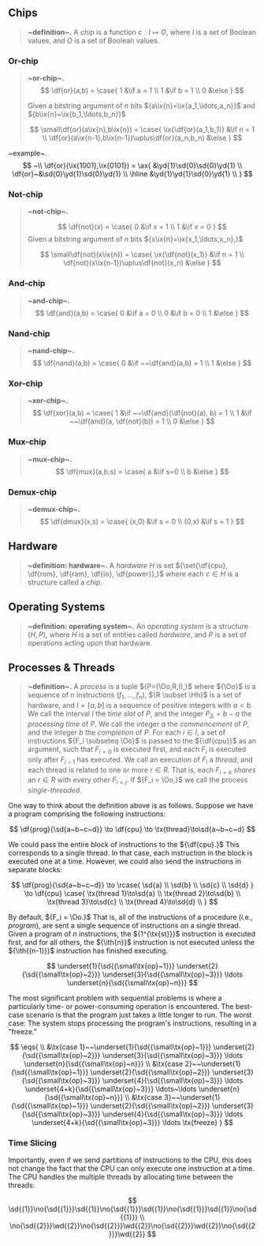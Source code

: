 
## Chips
> __~definition~.__ A _chip_ is a function ${c: I \mapsto O,}$ where ${I}$ is a set of Boolean values, and ${O}$ is a set of Boolean values.

### Or-chip
> __~or-chip~.__
> $$
> 	\df{or}(a,b) = \case{
> 		1 &\if a = 1 \\
> 		1 &\if b = 1 \\
> 		0 &\else
> 	}
> $$
> 
> Given a bitstring argument of ${n}$ bits ${a\ix{n}=\ix{a_1,\ldots,a_n}}$ and ${b\ix{n}=\ix{b_1,\ldots,b_n}}$
> 
> $$
> 	\small\df{or}(a\ix{n},b\ix{n}) = \case{
> 		\ix{\df{or}(a_1,b_1)} &\if n = 1 \\
> 		\df{or}(a\ix{n-1},b\ix{n-1})\uplus\df{or}(a_n,b_n) &\else
> 	}
> $$

~example~.
$$
	~\\
	\df{or}(\ix{1001},\ix{0101}) = \ax{
		&\yd{1}\sd{0}\sd{0}\yd{1} \\
		\df{or}~&\sd{0}\yd{1}\sd{0}\yd{1} \\ \hline
		&\yd{1}\yd{1}\sd{0}\yd{1} \\
	}
$$

### Not-chip
> __~not-chip~.__
> 
> $$
> 	\df{not}(x) = \case{
> 		0 &\if x = 1 \\
> 		1 &\if x = 0
> 	}
> $$
> Given a bitstring argument of ${n}$ bits ${x\ix{n}=\ix{x_1,\ldots,x_n},}$
> 
> $$
> 	\small\df{not}(x\ix{n}) = \case{
> 		\ix{\df{not}(x_1)} &\if n = 1 \\
> 		\df{not}(x\ix{n-1})\uplus\df{not}(x_n) &\else
> 	}
> $$

### And-chip
> __~and-chip~.__
> $$
> 	\df{and}(a,b) = \case{
> 		0 &\if a = 0 \\
> 		0 &\if b = 0 \\
> 		1 &\else
> 	}
> $$

### Nand-chip
> __~nand-chip~.__
> $$
> 	\df{nand}(a,b) = \case{
> 		0 &\if ~~\df{and}(a,b) = 1 \\
> 		1 &\else
> 	}
> $$

### Xor-chip
> __~xor-chip~.__
> $$
> 	\df{xor}(a,b) = \case{
> 		1 &\if ~~\df{and}(\df{not}(a), b) = 1 \\
> 		1 &\if ~~\df{and}(a, \df{not}(b)) = 1 \\
> 		0 &\else
> 	}
> $$

### Mux-chip
> __~mux-chip~.__
> $$
> 	\df{mux}(a,b,s) = \case{
> 		a &\if s=0 \\
> 		b &\else
> 	}
> $$

### Demux-chip
> __~demux-chip~.__
> $$
>  	\df{dmux}(x,s) = \case{
> 		(x,0) &\if s = 0 \\
> 		(0,x) &\if s = 1
>  	}
> $$


## Hardware
> __~definition: hardware~.__ A _hardware_ ${H}$ is set ${\set{\df{cpu}, \df{rom}, \df{ram}, \df{io}, \df{power}},}$ where each ${c \in H}$ is a structure called a _chip_.

## Operating Systems
> __~definition: operating system~.__ An _operating system_ is a structure ${(H,P),}$ where ${H}$ is a set of entities called _hardware_, and ${P}$ is a set of operations acting upon that hardware.

## Processes & Threads
> __~definition~.__ A _process_ is a tuple ${P=(\Oo,R,I),}$ where ${\Oo}$ is a sequence of ${n}$ instructions ${(f_1,\ldots,f_n),}$ ${R \subset \Hh}$ is a set of hardware, and ${I=[a,b]}$ is a sequence of positive integers with ${a \lt b.}$ We call the interval ${I}$ the _time slot_ of ${P,}$ and the integer ${P_\Delta = b - a}$ the _processing time_ of ${P.}$ We call the integer ${a}$ the _commencement_ of ${P,}$ and the integer ${b}$ the _completion_ of ${P.}$ For each ${i \in I,}$ a set of instructions ${F_i \subseteq \Oo}$ is passed to the ${\df{cpu}}$ as an argument, such that ${F_{i=0}}$ is executed first, and each ${F_{i}}$ is executed only after ${F_{i-1}}$ has executed. We call an execution of ${F_i}$ a _thread_, and each thread is related to one or more ${r \in R.}$ That is, each ${F_{i=k}}$ _shares_ an ${r \in R}$ with every other ${F_{i=j}.}$ If ${F_i = \Oo,}$ we call the process _single-threaded_.

One way to think about the definition above is as follows. Suppose we have a program comprising the following instructions:

$$
	\df{prog}{\sd{a~b~c~d}} \to \df{cpu} \to \tx{thread}\to\sd{a~b~c~d}
$$

We could pass the entire block of instructions to the ${\df{cpu}.}$ This corresponds to a single thread. In that case, each instruction in the block is executed one at a time. However, we could also send the instructions in separate blocks:


$$
	\df{prog}{\sd{a~b~c~d}} \to \rcase{
		\sd{a} \\
		\sd{b} \\
		\sd{c} \\
		\sd{d}
	} \to \df{cpu} \case{
		\tx{thread 1}\to\sd{a} \\
		\tx{thread 2}\to\sd{b} \\
		\tx{thread 3}\to\sd{c} \\
		\tx{thread 4}\to\sd{d} \\
	}
$$

By default, ${F_i = \Oo.}$ That is, all of the instructions of a procedure (i.e., _program_), are sent a single sequence of instructions on a single thread.  Given a program of ${n}$ instructions, the ${1^{\tx{st}}}$ instruction is executed first, and for all others, the ${\ith{n}}$ instruction is not executed unless the ${\ith{(n-1)}}$ instruction has finished executing.

$$
	\underset{1}{\sd{{\small\tx{op}~1}}}
	\underset{2}{\sd{{\small\tx{op}~2}}}
	\underset{3}{\sd{{\small\tx{op}~3}}}
	\ldots
	\underset{n}{\sd{{\small\tx{op}~n}}}
$$

The most significant problem with sequential problems is where a particularly time- or power-consuming operation is encountered. The best-case scenario is that the program just takes a little longer to run. The worst case: The system stops processing the program's instructions, resulting in a "freeze."

$$
\eqs{
	\\
	&\tx{case 1}~~\underset{1}{\sd{{\small\tx{op}~1}}} \underset{2}{\sd{{\small\tx{op}~2}}} \underset{3}{\sd{{\small\tx{op}~3}}} \ldots \underset{n}{\sd{{\small\tx{op}~n}}} \\
	&\tx{case 2}~~\underset{1}{\sd{{\small\tx{op}~1}}} \underset{2}{\sd{{\small\tx{op}~2}}} \underset{3}{\sd{{\small\tx{op}~3}}} \underset{4}{\sd{{\small\tx{op}~3}}} \ldots \underset{4+k}{\sd{{\small\tx{op}~3}}} \ldots~\ldots \underset{n}{\sd{{\small\tx{op}~n}}} \\
	&\tx{case 3}~~\underset{1}{\sd{{\small\tx{op}~1}}} \underset{2}{\sd{{\small\tx{op}~2}}} \underset{3}{\sd{{\small\tx{op}~3}}} \underset{4}{\sd{{\small\tx{op}~3}}} \ldots \underset{4+k}{\sd{{\small\tx{op}~3}}} \ldots \tx{freeze}
}
$$

### Time Slicing
Importantly, even if we send partitions of instructions to the CPU, this does not change the fact that the CPU can only execute one instruction at a time. 
The CPU handles the multiple threads by allocating time between the threads:

$$
	\sd{{1}}\no{\sd{{1}}}\sd{{1}}\no{\sd{{1}}}\sd{{1}}\no{\sd{{1}}}\sd{{1}}\no{\sd{{1}}} \\
	\no{\sd{{2}}}\wd{{2}}\no{\sd{{2}}}\wd{{2}}\no{\sd{{2}}}\wd{{2}}\no{\sd{{2}}}\wd{{2}}
$$